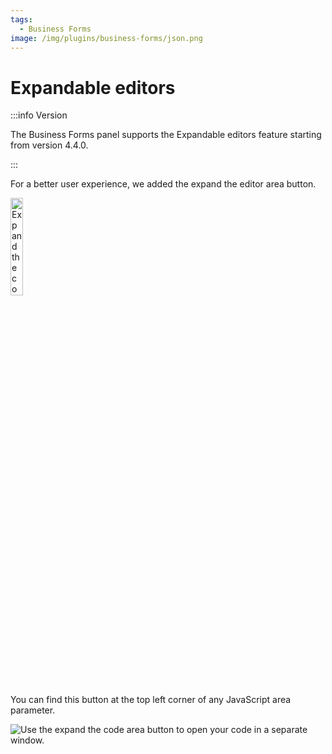 ```yaml
---
tags:
  - Business Forms
image: /img/plugins/business-forms/json.png
---
```



# Expandable editors

:::info Version

The Business Forms panel supports the Expandable editors feature starting from version 4.4.0.

:::

For a better user experience, we added the expand the editor area button.

<Image
  title="Expand the code area button."
  src="/img/blog/2024-08-26-dynamictext-panel-5.3.0/button.png"
  width="20%"
/>

You can find this button at the top left corner of any JavaScript area parameter.

<Image
  title="Use the expand the code area button to open your code in a separate window."
  src="/img/blog/2024-08-29-form-panel-4.4.0/window.png"
/>
